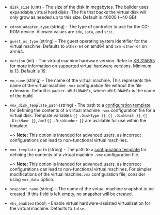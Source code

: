 <!-- Code generated from the comments of the Config struct in builder/vmware/iso/config.go; DO NOT EDIT MANUALLY -->

- `disk_size` (uint) - The size of the disk in megabytes. The builder uses expandable virtual
  hard disks. The file that backs the virtual disk will only grow as needed
  up to this size. Default is 40000 (~40 GB).

- `cdrom_adapter_type` (string) - The type of controller to use for the CD-ROM device.
  Allowed values are `ide`, `sata`, and `scsi`.

- `guest_os_type` (string) - The guest operating system identifier for the virtual machine.
  Defaults to `other-64` on amd64 and `arm-other-64` on arm64.

- `version` (int) - The virtual machine hardware version. Refer to [KB 315655](https://knowledge.broadcom.com/external/article?articleNumber=315655)
  for more information on supported virtual hardware versions.
  Minimum is 13. Default is 19.

- `vm_name` (string) - The name of the virtual machine. This represents the name of the virtual
  machine `.vmx` configuration file without the file extension.
  Default is `packer-<BUILDNAME>`, where `<BUILDNAME>` is the name of the
  build.

- `vmx_disk_template_path` (string) - The path to a [configuration template](/packer/docs/templates/legacy_json_templates/engine)
  for defining the contents of a virtual machine `.vmx` configuration file
  for a virtual disk. Template variables `{{ .DiskType }}`, `{{ .DiskUnit }}`,
  `{{ .DiskName }}`, and `{{ .DiskNumber }}` are available for use within
  the template.
  
  ~> **Note:** This option is intended for advanced users, as incorrect
  configurations can lead to non-functional virtual machines.

- `vmx_template_path` (string) - The path to a [configuration template](/packer/docs/templates/legacy_json_templates/engine)
  for defining the contents of a virtual machine `.vmx` configuration file.
  
  ~> **Note:** This option is intended for advanced users, as incorrect
  configurations can lead to non-functional virtual machines. For simpler
  modifications of the virtual machine`.vmx` configuration file, consider
  using `vmx_data` option.

- `snapshot_name` (string) - The name of the virtual machine snapshot to be created.
  If this field is left empty, no snapshot will be created.

- `vhv_enabled` (bool) - Enable virtual hardware-assisted virtualization for the virtual machine.
  Defaults to `false`.

<!-- End of code generated from the comments of the Config struct in builder/vmware/iso/config.go; -->
